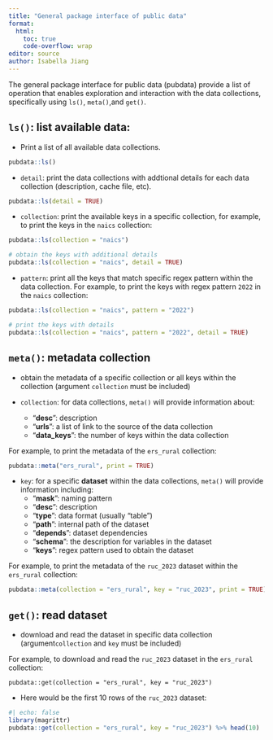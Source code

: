 ```yaml
---
title: "General package interface of public data"
format:
  html:
    toc: true
    code-overflow: wrap
editor: source
author: Isabella Jiang
---
```


The general package interface for public data (pubdata) provide a list of operation that enables exploration and interaction with the data collections, specifically using `ls()`, `meta()`,and `get()`.

## `ls()`: list available data:

-   Print a list of all available data collections.

```r
pubdata::ls()
```

-   `detail`: print the data collections with addtional details for each data collection (description, cache file, etc).

```r
pubdata::ls(detail = TRUE)
```

-   `collection`: print the available keys in a specific collection, for example, to print the keys in the `naics` collection:

```r
pubdata::ls(collection = "naics")

# obtain the keys with additional details
pubdata::ls(collection = "naics", detail = TRUE)
```

-   `pattern`: print all the keys that match specific regex pattern within the data collection. For example, to print the keys with regex pattern `2022` in the `naics` collection:

```r
pubdata::ls(collection = "naics", pattern = "2022")

# print the keys with details
pubdata::ls(collection = "naics", pattern = "2022", detail = TRUE)
```

## `meta()`: metadata collection

-   obtain the metadata of a specific collection or all keys within the collection (argument `collection` must be included)

-   `collection`: for data collections, `meta()` will provide information about:

    -   "**desc**": description
    -   "**urls**": a list of link to the source of the data collection
    -   "**data_keys**": the number of keys within the data collection

For example, to print the metadata of the `ers_rural` collection:

```r
pubdata::meta("ers_rural", print = TRUE)
```

-   `key`: for a specific **dataset** within the data collections, `meta()` will provide information including:
    -   "**mask**": naming pattern
    -   "**desc**": description
    -   "**type**": data format (usually "table")
    -   "**path**": internal path of the dataset
    -   "**depends**": dataset dependencies
    -   "**schema**": the description for variables in the dataset
    -   "**keys**": regex pattern used to obtain the dataset

For example, to print the metadata of the `ruc_2023` dataset within the `ers_rural` collection:

```r
pubdata::meta(collection = "ers_rural", key = "ruc_2023", print = TRUE)
```

## `get()`: read dataset

-   download and read the dataset in specific data collection (argument`collection` and `key` must be included)

For example, to download and read the `ruc_2023` dataset in the `ers_rural` collection:

`pubdata::get(collection = "ers_rural", key = "ruc_2023")`

-   Here would be the first 10 rows of the `ruc_2023` dataset:

```r
#| echo: false
library(magrittr)
pubdata::get(collection = "ers_rural", key = "ruc_2023") %>% head(10)
```
